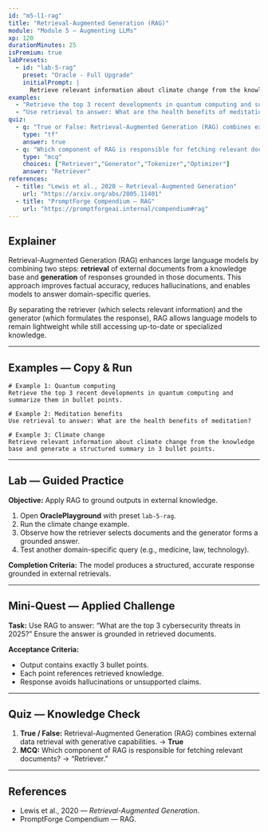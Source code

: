 ```yaml
---
id: "m5-l1-rag"
title: "Retrieval-Augmented Generation (RAG)"
module: "Module 5 — Augmenting LLMs"
xp: 120
durationMinutes: 25
isPremium: true
labPresets:
  - id: "lab-5-rag"
    preset: "Oracle - Full Upgrade"
    initialPrompt: |
      Retrieve relevant information about climate change from the knowledge base and generate a structured summary in 3 bullet points.
examples:
  - "Retrieve the top 3 recent developments in quantum computing and summarize them in bullet points."
  - "Use retrieval to answer: What are the health benefits of meditation?"
quiz:
  - q: "True or False: Retrieval-Augmented Generation (RAG) combines external data retrieval with generative capabilities."
    type: "tf"
    answer: true
  - q: "Which component of RAG is responsible for fetching relevant documents?"
    type: "mcq"
    choices: ["Retriever","Generator","Tokenizer","Optimizer"]
    answer: "Retriever"
references:
  - title: "Lewis et al., 2020 — Retrieval-Augmented Generation"
    url: "https://arxiv.org/abs/2005.11401"
  - title: "PromptForge Compendium — RAG"
    url: "https://promptforgeai.internal/compendium#rag"
---
```


<LessonHeader title="Retrieval-Augmented Generation (RAG)" xp={120} duration={25} belt="Brown" />

## Explainer

Retrieval-Augmented Generation (RAG) enhances large language models by combining two steps: **retrieval** of external documents from a knowledge base and **generation** of responses grounded in those documents. This approach improves factual accuracy, reduces hallucinations, and enables models to answer domain-specific queries.

By separating the retriever (which selects relevant information) and the generator (which formulates the response), RAG allows language models to remain lightweight while still accessing up-to-date or specialized knowledge.

---

## Examples — Copy & Run

```text
# Example 1: Quantum computing
Retrieve the top 3 recent developments in quantum computing and summarize them in bullet points.

# Example 2: Meditation benefits
Use retrieval to answer: What are the health benefits of meditation?

# Example 3: Climate change
Retrieve relevant information about climate change from the knowledge base and generate a structured summary in 3 bullet points.
```

---

## Lab — Guided Practice

**Objective:** Apply RAG to ground outputs in external knowledge.

1. Open **OraclePlayground** with preset `lab-5-rag`.
2. Run the climate change example.
3. Observe how the retriever selects documents and the generator forms a grounded answer.
4. Test another domain-specific query (e.g., medicine, law, technology).

**Completion Criteria:** The model produces a structured, accurate response grounded in external retrievals.

---

## Mini-Quest — Applied Challenge

**Task:** Use RAG to answer: “What are the top 3 cybersecurity threats in 2025?” Ensure the answer is grounded in retrieved documents.

**Acceptance Criteria:**
- Output contains exactly 3 bullet points.
- Each point references retrieved knowledge.
- Response avoids hallucinations or unsupported claims.

---

## Quiz — Knowledge Check

1. **True / False:** Retrieval-Augmented Generation (RAG) combines external data retrieval with generative capabilities. → **True**
2. **MCQ:** Which component of RAG is responsible for fetching relevant documents? → “Retriever.”

---

## References

- Lewis et al., 2020 — *Retrieval-Augmented Generation*.  
- PromptForge Compendium — RAG.
